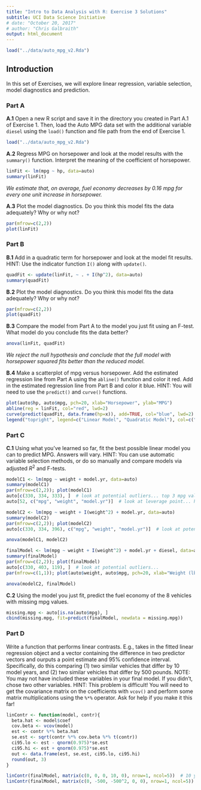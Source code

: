 ```yaml
---
title: "Intro to Data Analysis with R: Exercise 3 Solutions"
subtitle: UCI Data Science Initiative
# date: "October 20, 2017"
# author: "Chris Galbraith"
output: html_document
---
```


```r
load("../data/auto_mpg_v2.Rda")
```

## Introduction
In this set of Exercises, we will explore linear regression, variable selection, model diagnostics and prediction.


### Part A 
**A.1** Open a new R script and save it in the directory you created in Part A.1 of Exercise 1. Then, load the Auto MPG data set with the additional variable ```diesel``` using the ```load()``` function and file path from the end of Exercise 1.
```r
load("../data/auto_mpg_v2.Rda")
```

**A.2** Regress MPG on horsepower and look at the model results with the ```summary()``` function. Interpret the meaning of the coefficient of horsepower.
```r
linFit <- lm(mpg ~ hp, data=auto)
summary(linFit)
```

*We estimate that, on average, fuel economy decreases by 0.16 mpg for every one unit increase in horsepower.*

**A.3** Plot the model diagnostics. Do you think this model fits the data adequately? Why or why not?
```r
par(mfrow=c(2,2))
plot(linFit)
```


### Part B
**B.1** Add in a quadratic term for horsepower and look at the model fit results. HINT: Use the indicator function ```I()``` along with ```update()```.
```r
quadFit <- update(linFit, ~ . + I(hp^2), data=auto)
summary(quadFit)
```

**B.2** Plot the model diagnostics. Do you think this model fits the data adequately? Why or why not?
```r
par(mfrow=c(2,2))
plot(quadFit)
```

**B.3** Compare the model from Part A to the model you just fit using an F-test. What model do you conclude fits the data better?
```r
anova(linFit, quadFit)
```

*We reject the null hypothesis and conclude that the full model with horsepower squared fits better than the reduced model.* 

**B.4** Make a scatterplot of mpg versus horsepower. Add the estimated regression line from Part A using the ```abline()``` function and color it red. Add in the estimated regression line from Part B and color it blue. HINT: You will need to use the ```predict()``` and ```curve()``` functions.
```r
plot(auto$hp, auto$mpg, pch=20, xlab="Horsepower", ylab="MPG")
abline(reg = linFit, col="red", lwd=2)
curve(predict(quadFit, data.frame(hp=x)), add=TRUE, col="blue", lwd=2)
legend("topright", legend=c("Linear Model", "Quadratic Model"), col=c("red","blue"), lty=1, lwd=2, bty="n")
```


### Part C
**C.1** Using what you've learned so far, fit the best possible linear model you can to predict MPG. Answers will vary. HINT: You can use automatic variable selection methods, or do so manually and compare models via adjusted $R^2$ and F-tests.
```r
modelC1 <- lm(mpg ~ weight + model.yr, data=auto)
summary(modelC1)
par(mfrow=c(2,2)); plot(modelC1)
auto[c(330, 334, 333), ]  # look at potential outliers... top 3 mpg values
auto[52, c("mpg", "weight", "model.yr")]  # look at leverage point... heaviest vehicle

modelC2 <- lm(mpg ~ weight + I(weight^2) + model.yr, data=auto)
summary(modelC2)
par(mfrow=c(2,2)); plot(modelC2)
auto[c(330, 334, 396), c("mpg", "weight", "model.yr")]  # look at potential outliers... top 3 mpg values

anova(modelC1, modelC2)

finalModel <- lm(mpg ~ weight + I(weight^2) + model.yr + diesel, data=auto)
summary(finalModel)
par(mfrow=c(2,2)); plot(finalModel)
auto[c(330, 403, 119), ]  # look at potential outliers...
par(mfrow=c(1,1)); plot(auto$weight, auto$mpg, pch=20, xlab="Weight (lbs)", ylab="MPG", col=auto$diesel)

anova(modelC2, finalModel)
```

**C.2** Using the model you just fit, predict the fuel economy of the 8 vehicles with missing mpg values.
```r
missing.mpg <- auto[is.na(auto$mpg), ]
cbind(missing.mpg, fit=predict(finalModel, newdata = missing.mpg))
```


### Part D
Write a function that performs linear contrasts. E.g., takes in the fitted linear regression object and a vector containing the difference in two predictor vectors and ourputs a point estimate and 95% confidence interval. Specifically, do this comparing (1) two similar vehicles that differ by 10 model years, and (2) two similar vehicles that differ by 500 pounds. NOTE: You may not have included these variables in your final model. If you didn't, chose two other variables. HINT: This problem is difficult! You will need to get the covariance matrix on the coefficients with ```vcov()``` and perform some matrix multiplications using the ```%*%``` operator. Ask for help if you make it this far!
```r
linContr <- function(model, contr){
  beta.hat <- model$coef
  cov.beta <- vcov(model)
  est <- contr %*% beta.hat
  se.est <- sqrt(contr %*% cov.beta %*% t(contr))
  ci95.lo <- est - qnorm(0.975)*se.est
  ci95.hi <- est + qnorm(0.975)*se.est
  out <- data.frame(est, se.est, ci95.lo, ci95.hi)
  round(out, 3)
}

linContr(finalModel, matrix(c(0, 0, 0, 10, 0), nrow=1, ncol=5))  # 10 yr diff
linContr(finalModel, matrix(c(0, -500, -500^2, 0, 0), nrow=1, ncol=5))  # 500 lb diff
```

